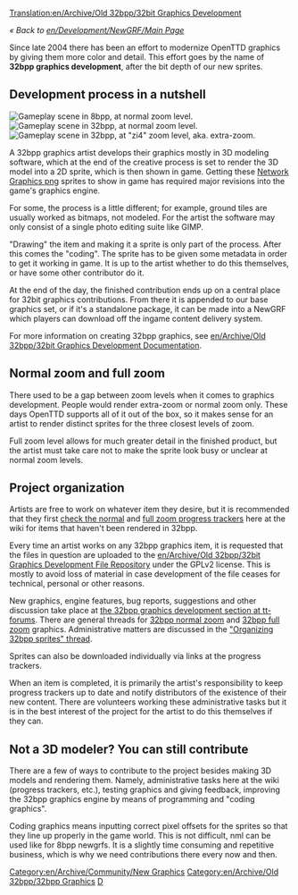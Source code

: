 [[Translation:en/Archive/Old 32bpp/32bit Graphics Development]]
{{en/Outdated|References outdated forum threads etc.  The 32bpp project referred to in this section is, as of 2017, dead}} 


''« Back to [[en/Development/NewGRF/Main Page]]''

Since late 2004 there has been an effort to modernize OpenTTD graphics by giving them more color and detail. This effort goes by the name of '''32bpp graphics development''', after the bit depth of our new sprites.

==Development process in a nutshell==

[[File:en/Archive/Old 32bpp/8bpp opengfx normalzoom.jpeg|thumb|right|Gameplay scene in 8bpp, at normal zoom level.]]
[[File:en/Archive/Old 32bpp/32bpp normalzoom.jpeg|thumb|right|Gameplay scene in 32bpp, at normal zoom level.]]
[[File:en/Archive/Old 32bpp/32bpp fullzoom.jpeg|thumb|right|Gameplay scene in 32bpp, at "zi4" zoom level, aka. extra-zoom.]]

A 32bpp graphics artist develops their graphics mostly in 3D modeling software, which at the end of the creative process is set to render the 3D model into a 2D sprite, which is then shown in game. Getting these [https://www.wikipedia.org/wiki/Portable Network Graphics png] sprites to show in game has required major revisions into the game's graphics engine.

For some, the process is a little different; for example, ground tiles are usually worked as bitmaps, not modeled. For the artist the software may only consist of a single photo editing suite like GIMP.

"Drawing" the item and making it a sprite is only part of the process. After this comes the "coding". The sprite has to be given some metadata in order to get it working in game. It is up to the artist whether to do this themselves, or have some other contributor do it.

At the end of the day, the finished contribution ends up on a central place for 32bit graphics contributions. From there it is appended to our base graphics set, or if it's a standalone package, it can be made into a NewGRF which players can download off the ingame content delivery system.

For more information on creating 32bpp graphics, see [[en/Archive/Old 32bpp/32bit Graphics Development Documentation]].

==Normal zoom and full zoom==

There used to be a gap between zoom levels when it comes to graphics development. People would render extra-zoom or normal zoom only. These days OpenTTD supports all of it out of the box, so it makes sense for an artist to render distinct sprites for the three closest levels of zoom.

Full zoom level allows for much greater detail in the finished product, but the artist must take care not to make the sprite look busy or unclear at normal zoom levels.

==Project organization==

Artists are free to work on whatever item they desire, but it is recommended that they first [[en/Archive/Old 32bpp/32bpp graphics development tracker|check the normal]] and [[en/Archive/Old 32bpp/32bpp graphics development tracker (extra zoom)|full zoom progress trackers]] here at the wiki for items that haven't been rendered in 32bpp.

Every time an artist works on any 32bpp graphics item, it is requested that the files in question are uploaded to the [[en/Archive/Old 32bpp/32bit Graphics Development File Repository]] under the GPLv2 license. This is mostly to avoid loss of material in case development of the file ceases for technical, personal or other reasons.

New graphics, engine features, bug reports, suggestions and other discussion take place at [http://www.tt-forums.net/viewforum.php?f=36 the 32bpp graphics development section at tt-forums]. There are general threads for [http://www.tt-forums.net/viewtopic.php?f=36&t=14549 32bpp normal zoom] and [http://www.tt-forums.net/viewtopic.php?f=36&t=36474 32bpp full zoom] graphics. Administrative matters are discussed in the [http://www.tt-forums.net/viewtopic.php?f=36&t=46667 "Organizing 32bpp sprites" thread].

Sprites can also be downloaded individually via links at the progress trackers.

When an item is completed, it is primarily the artist's responsibility to keep progress trackers up to date and notify distributors of the existence of their new content. There are volunteers working these administrative tasks but it is in the best interest of the project for the artist to do this themselves if they can.

==Not a 3D modeler? You can still contribute==

There are a few of ways to contribute to the project besides making 3D models and rendering them. Namely, administrative tasks here at the wiki (progress trackers, etc.), testing graphics and giving feedback, improving the 32bpp graphics engine by means of programming and "coding graphics".

Coding graphics means inputting correct pixel offsets for the sprites so that they line up properly in the game world. This is not difficult, nml can be used like for 8bpp newgrfs. It is a slightly time consuming and repetitive business, which is why we need contributions there every now and then.


{{en/Archive/Old 32bpp/Navbox Graphics Development}}

[[Category:en/Archive/Community/New Graphics]][[Category:en/Archive/Old 32bpp/32bpp Graphics]][[Category:en/Archive/Old 32bpp/32bpp Graphics Developer resources|D]]